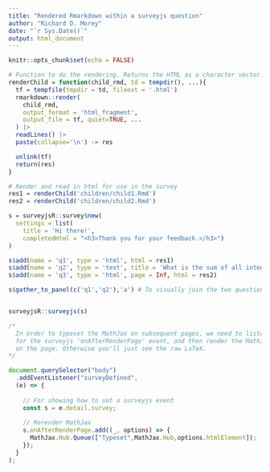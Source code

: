 ```yaml
---
title: "Rendered Rmarkdown within a surveyjs question"
author: "Richard D. Morey"
date: "`r Sys.Date()`"
output: html_document
---
```


```r
knitr::opts_chunk$set(echo = FALSE)

# Function to do the rendering. Returns the HTML as a character vector.
renderChild = function(child_rmd, td = tempdir(), ...){
  tf = tempfile(tmpdir = td, fileext = '.html')
  rmarkdown::render(
    child_rmd, 
    output_format = 'html_fragment',
    output_file = tf, quiet=TRUE, ...
  ) |>
  readLines() |>
  paste(collapse='\n') -> res

  unlink(tf)
  return(res)
}

```

```r
# Render and read in html for use in the survey
res1 = renderChild('children/child1.Rmd')
res2 = renderChild('children/child2.Rmd')
```

```r

s = surveyjsR::survey$new(
  settings = list(
    title = 'Hi there!',
    completedHtml = "<h3>Thank you for your feedback.</h3>")
)

s$add(name = 'q1', type = 'html', html = res1)
s$add(name = 'q2', type = 'text', title = 'What is the sum of all integers from 1 to 10?', correctAnswer="55")
s$add(name = 'q3', type = 'html', page = Inf, html = res2)

s$gather_to_panel(c('q1','q2'),'a') # To visually join the two questions


surveyjsR::surveyjs(s)

```

```js
/*
  In order to typeset the MathJax on subsequent pages, we need to listen
  for the surveyjs 'onAfterRenderPage' event, and then render the MathJax 
  on the page. Otherwise you'll just see the raw LaTeX.
*/

document.querySelector("body")
  .addEventListener("surveyDefined", 
  (e) => {
  
    // For showing how to set a surveyjs event
    const s = e.detail.survey;
    
    // Rerender MathJax
    s.onAfterRenderPage.add((_, options) => {
      MathJax.Hub.Queue(["Typeset",MathJax.Hub,options.htmlElement]);
    });
  }
);

```
